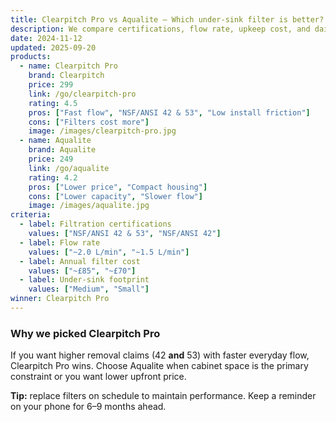 ```yaml
---
title: Clearpitch Pro vs Aqualite — Which under-sink filter is better?
description: We compare certifications, flow rate, upkeep cost, and daily usability to help you pick the right under-sink filter.
date: 2024-11-12
updated: 2025-09-20
products:
  - name: Clearpitch Pro
    brand: Clearpitch
    price: 299
    link: /go/clearpitch-pro
    rating: 4.5
    pros: ["Fast flow", "NSF/ANSI 42 & 53", "Low install friction"]
    cons: ["Filters cost more"]
    image: /images/clearpitch-pro.jpg
  - name: Aqualite
    brand: Aqualite
    price: 249
    link: /go/aqualite
    rating: 4.2
    pros: ["Lower price", "Compact housing"]
    cons: ["Lower capacity", "Slower flow"]
    image: /images/aqualite.jpg
criteria:
  - label: Filtration certifications
    values: ["NSF/ANSI 42 & 53", "NSF/ANSI 42"]
  - label: Flow rate
    values: ["~2.0 L/min", "~1.5 L/min"]
  - label: Annual filter cost
    values: ["~£85", "~£70"]
  - label: Under-sink footprint
    values: ["Medium", "Small"]
winner: Clearpitch Pro
---
```


### Why we picked Clearpitch Pro
If you want higher removal claims (42 **and** 53) with faster everyday flow, Clearpitch Pro wins. Choose Aqualite when cabinet space is the primary constraint or you want lower upfront price.

**Tip:** replace filters on schedule to maintain performance. Keep a reminder on your phone for 6–9 months ahead.
